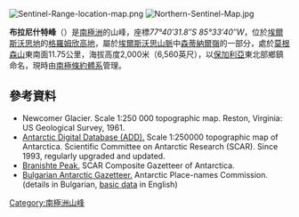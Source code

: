 [[Image:Sentinel-Range-location-map.png|thumb]]
[[Image:Northern-Sentinel-Map.jpg|thumb]]

{{coord|77|40|31.8|S|85|33|40|W|display=title}}

'''布拉尼什特峰'''（{{lang-en|'''Branishte Peak'''}}）是[[南極洲|南極洲]]的山峰，座標''77°40′31.8″S 85°33′40″W''，位於[[埃爾斯沃思地|埃爾斯沃思地]]的[[格羅姆欣高地|格羅姆欣高地]]，屬於[[埃爾斯沃思山脈|埃爾斯沃思山脈]]中[[森蒂納爾嶺|森蒂納爾嶺]]的一部分，處於[[莫根森山|莫根森山]]東南面11.75公里，海拔高度2,000米（6,560英尺），以[[保加利亞|保加利亞]]東北部鄉鎮命名，現時由[[南極條約體系|南極條約體系]]管理。

==參考資料==
* Newcomer Glacier.  Scale 1:250 000 topographic map.  Reston, Virginia: US Geological Survey, 1961.
* [http://www.add.scar.org Antarctic Digital Database (ADD).] {{Wayback|url=http://www.add.scar.org/ |date=20170305000653 }} Scale 1:250000 topographic map of Antarctica. Scientific Committee on Antarctic Research (SCAR). Since 1993, regularly upgraded and updated.
* [http://data.aad.gov.au/aadc/gaz/scar/display_name.cfm?gaz_id=137822 Branishte Peak.] {{Wayback|url=http://data.aad.gov.au/aadc/gaz/scar/display_name.cfm?gaz_id=137822 |date=20140203105927 }} SCAR Composite Gazetteer of Antarctica.
* [http://apcbg.org/gazet-bg.doc Bulgarian Antarctic Gazetteer.] {{Wayback|url=http://apcbg.org/gazet-bg.doc |date=20160206203828 }} Antarctic Place-names Commission. (details in Bulgarian, [http://apcbg.org/gazet.htm basic data] {{Wayback|url=http://apcbg.org/gazet.htm |date=20160304071225 }} in English)

{{DEFAULTSORT:Branishte Peak}}
[[Category:南極洲山峰|Category:南極洲山峰]]


{{EllsworthLand-geo-stub}}